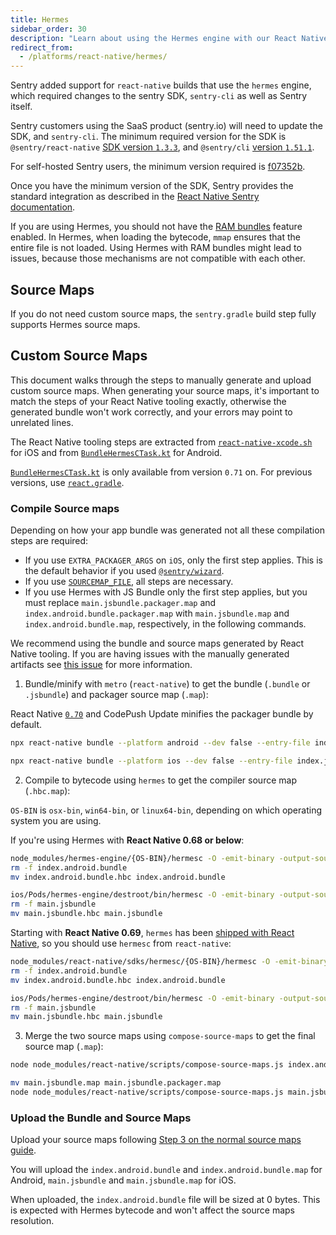 ```yaml
---
title: Hermes
sidebar_order: 30
description: "Learn about using the Hermes engine with our React Native SDK."
redirect_from:
  - /platforms/react-native/hermes/
---
```


Sentry added support for `react-native` builds that use the `hermes` engine, which required changes to the sentry SDK, `sentry-cli` as well as Sentry itself.

Sentry customers using the SaaS product (sentry.io) will need to update the SDK, and `sentry-cli`.
The minimum required version for the SDK is `@sentry/react-native` [SDK version `1.3.3`](https://github.com/getsentry/sentry-react-native/releases/tag/1.3.3),
and `@sentry/cli` [version `1.51.1`](https://github.com/getsentry/sentry-cli/releases/tag/1.51.1).

For self-hosted Sentry users, the minimum version required is [f07352b](https://hub.docker.com/r/getsentry/sentry/tags?page=1&name=f07352b).

Once you have the minimum version of the SDK, Sentry provides the standard integration as described in the [React Native Sentry documentation](/platforms/react-native/).

<Note>

If you are using Hermes, you should not have the [RAM bundles](/platforms/react-native/manual-setup/ram-bundles/) feature enabled. In Hermes, when loading the bytecode, `mmap` ensures that the entire file is not loaded. Using Hermes with RAM bundles might lead to issues, because those mechanisms are not compatible with each other.

</Note>

## Source Maps

If you do not need custom source maps, the `sentry.gradle` build step fully supports Hermes source maps.

## Custom Source Maps

This document walks through the steps to manually generate and upload custom source maps. When generating your source maps, it's important to match the steps of your React Native tooling exactly, otherwise the generated bundle won't work correctly, and your errors may point to unrelated lines.

The React Native tooling steps are extracted from [`react-native-xcode.sh`](https://github.com/facebook/react-native/blob/0.71-stable/scripts/react-native-xcode.sh) for iOS and from [`BundleHermesCTask.kt`](https://github.com/facebook/react-native/blob/0.71-stable/packages/react-native-gradle-plugin/src/main/kotlin/com/facebook/react/tasks/BundleHermesCTask.kt) for Android. 

<Note>

[`BundleHermesCTask.kt`](https://github.com/facebook/react-native/blob/0.71-stable/packages/react-native-gradle-plugin/src/main/kotlin/com/facebook/react/tasks/BundleHermesCTask.kt) is only available from version `0.71` on. For previous versions, use [`react.gradle`](https://github.com/facebook/react-native/blob/0.70-stable/react.gradle).

</Note>

### Compile Source maps

Depending on how your app bundle was generated not all these compilation steps are required:

- If you use `EXTRA_PACKAGER_ARGS` on `iOS`, only the first step applies. This is the default behavior if you used [`@sentry/wizard`](/platforms/react-native/#install). 
- If you use [`SOURCEMAP_FILE`](https://reactnative.dev/docs/sourcemaps#enable-source-maps-on-ios), all steps are necessary.
- If you use Hermes with JS Bundle only the first step applies, but you must replace `main.jsbundle.packager.map` and `index.android.bundle.packager.map` with `main.jsbundle.map` and `index.android.bundle.map`, respectively, in the following commands.

<Note>

We recommend using the bundle and source maps generated by React Native tooling. If you are having issues with the manually generated artifacts see [this issue](https://github.com/facebook/react-native/issues/34043) for more information.

</Note>

1. Bundle/minify with `metro` (`react-native`) to get the bundle (`.bundle` or `.jsbundle`) and packager source map (`.map`):

<Note>

React Native [`0.70`](https://github.com/facebook/react-native/blob/e3a5fbe72f966b27b967192317d7072db52d1c8c/scripts/react-native-xcode.sh#L141) and CodePush Update minifies the packager bundle by default.

</Note>

```bash {tabTitle:Android}
npx react-native bundle --platform android --dev false --entry-file index.js --reset-cache --bundle-output index.android.bundle --sourcemap-output index.android.bundle.packager.map --minify false
```

```bash {tabTitle:iOS}
npx react-native bundle --platform ios --dev false --entry-file index.js --reset-cache --bundle-output main.jsbundle --sourcemap-output main.jsbundle.map --minify false
```


2. Compile to bytecode using `hermes` to get the compiler source map (`.hbc.map`):

<Note>

`OS-BIN` is `osx-bin`, `win64-bin`, or `linux64-bin`, depending on which operating system you are using.

</Note>

If you're using Hermes with **React Native 0.68 or below**:

```bash {tabTitle:Android}
node_modules/hermes-engine/{OS-BIN}/hermesc -O -emit-binary -output-source-map -out=index.android.bundle.hbc index.android.bundle
rm -f index.android.bundle
mv index.android.bundle.hbc index.android.bundle
```

```bash {tabTitle:iOS}
ios/Pods/hermes-engine/destroot/bin/hermesc -O -emit-binary -output-source-map -out=main.jsbundle.hbc main.jsbundle
rm -f main.jsbundle
mv main.jsbundle.hbc main.jsbundle
```

Starting with **React Native 0.69**, `hermes` has been [shipped with React Native](https://reactnative.dev/blog/2022/06/21/version-069#bundled-hermes), so you should use `hermesc` from `react-native`:

```bash {tabTitle:Android}
node_modules/react-native/sdks/hermesc/{OS-BIN}/hermesc -O -emit-binary -output-source-map -out=index.android.bundle.hbc index.android.bundle
rm -f index.android.bundle
mv index.android.bundle.hbc index.android.bundle
```

```bash {tabTitle:iOS}
ios/Pods/hermes-engine/destroot/bin/hermesc -O -emit-binary -output-source-map -out=main.jsbundle.hbc main.jsbundle
rm -f main.jsbundle
mv main.jsbundle.hbc main.jsbundle
```

3. Merge the two source maps using `compose-source-maps` to get the final source map (`.map`):

```bash {tabTitle:Android}
node node_modules/react-native/scripts/compose-source-maps.js index.android.bundle.packager.map index.android.bundle.hbc.map -o index.android.bundle.map
```

```bash {tabTitle:iOS}
mv main.jsbundle.map main.jsbundle.packager.map
node node_modules/react-native/scripts/compose-source-maps.js main.jsbundle.packager.map main.jsbundle.hbc.map -o main.jsbundle.map
```

### Upload the Bundle and Source Maps

Upload your source maps following [Step 3 on the normal source maps guide](/platforms/react-native/sourcemaps/#3-upload-the-bundle-and-source-maps).

<Note>

You will upload the `index.android.bundle` and `index.android.bundle.map` for Android, `main.jsbundle` and `main.jsbundle.map` for iOS.

</Note>

<Note>

When uploaded, the `index.android.bundle` file will be sized at 0 bytes. This is expected with Hermes bytecode and won't affect the source maps resolution.

</Note>
